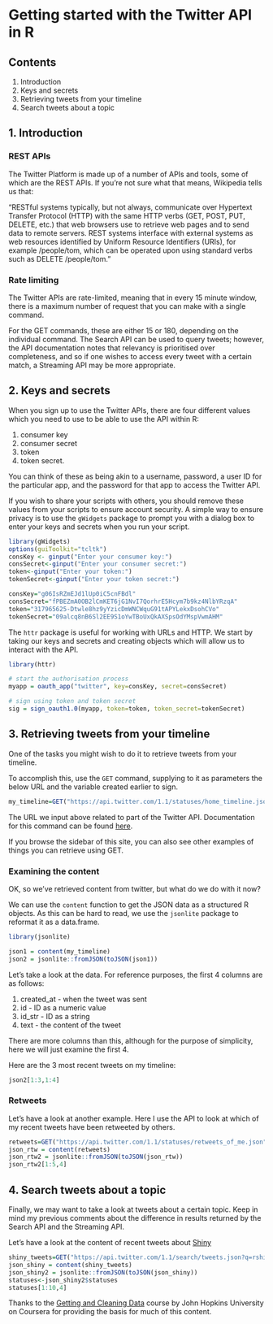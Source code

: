 # Getting started with the Twitter API in R

## Contents

1. Introduction
2. Keys and secrets
3. Retrieving tweets from your timeline
4. Search tweets about a topic


## 1. Introduction

### REST APIs 

The Twitter Platform is made up of a number of APIs and tools, some of which are the REST APIs.  If you're not sure what that means, Wikipedia tells us that:

“RESTful systems typically, but not always, communicate over Hypertext Transfer Protocol (HTTP) with the same HTTP verbs (GET, POST, PUT, DELETE, etc.) that web browsers use to retrieve web pages and to send data to remote servers.  REST systems interface with external systems as web resources identified by Uniform Resource Identifiers (URIs), for example /people/tom, which can be operated upon using standard verbs such as DELETE /people/tom.”

### Rate limiting

The Twitter APIs are rate-limited, meaning that in every 15 minute window, there is a maximum number of request that you can make with a single command.

For the GET commands, these are either 15 or 180, depending on the individual command.
The Search API can be used to query tweets; however, the API documentation notes that relevancy is prioritised over completeness, and so if one wishes to access every tweet with a certain match, a Streaming API may be more appropriate.

## 2. Keys and secrets

When you sign up to use the Twitter APIs, there are four different values which you need to use to be able to use the API within R: 

1. consumer key
2. consumer secret
3. token
4. token secret.

You can think of these as being akin to a username, password, a user ID for the particular app, and the password for that app to access the Twitter API.

If you wish to share your scripts with others, you should remove these values from your scripts to ensure account security.  A simple way to ensure privacy is to use the `gWidgets` package to prompt you with a dialog box to enter your keys and secrets when you run your script.

```r
library(gWidgets)
options(guiToolkit="tcltk") 
consKey <- ginput("Enter your consumer key:")
consSecret<-ginput("Enter your consumer secret:")
token<-ginput("Enter your token:")
tokenSecret<-ginput("Enter your token secret:")
```

```r
consKey="g06IsRZmEJd1lUp0iC5cnFBdl"
consSecret="fPBEZmA0OB2lCmKET6jG1NvI7QorhrE5Hcym7b9kz4NlbYRzqA"
token="317965625-Dtwle8hz9yYzicDmWNCWquG91tAPYLekxDsohCVo"
tokenSecret="09alcq8nB6Sl2EE9S1oYwTBoUxQkAXSpsOdYMspVwmAHM"

```

The `httr` package is useful for working with URLs and HTTP.  We start by taking our keys and secrets and creating objects which will allow us to interact with the API.

```r
library(httr)

# start the authorisation process
myapp = oauth_app("twitter", key=consKey, secret=consSecret)

# sign using token and token secret
sig = sign_oauth1.0(myapp, token=token, token_secret=tokenSecret)

```

## 3. Retrieving tweets from your timeline

One of the tasks you might wish to do it to retrieve tweets from your timeline.  

To accomplish this, use the `GET` command, supplying to it as parameters the below URL and the variable created earlier to sign.

```r
my_timeline=GET("https://api.twitter.com/1.1/statuses/home_timeline.json", sig)
```

The URL we input above related to part of the Twitter API.  Documentation for this command can be found [here](https://dev.twitter.com/rest/reference/get/statuses/home_timeline).

If you browse the sidebar of this site, you can also see other examples of things you can retrieve using GET.

### Examining the content

OK, so we've retrieved content from twitter, but what do we do with it now?

We can use the `content` function to get the JSON data as a structured R objects.  As this can be hard to read, we use the `jsonlite` package to reformat it as a data.frame.

```r
library(jsonlite)

json1 = content(my_timeline)
json2 = jsonlite::fromJSON(toJSON(json1))
```

Let's take a look at the data.  For reference purposes, the first 4 columns are as follows:

1. created_at - when the tweet was sent
2. id - ID as a numeric value
3. id_str - ID as a string
4. text - the content of the tweet

There are more columns than this, although for the purpose of simplicity, here we will just examine the first 4.

Here are the 3 most recent tweets on my timeline:

```r
json2[1:3,1:4]
```

### Retweets

Let's have a look at another example.  Here I use the API to look at which of my recent tweets have been retweeted by others.
```r
retweets=GET("https://api.twitter.com/1.1/statuses/retweets_of_me.json", sig)
json_rtw = content(retweets)
json_rtw2 = jsonlite::fromJSON(toJSON(json_rtw))
json_rtw2[1:5,4]
```

## 4. Search tweets about a topic

Finally, we may want to take a look at tweets about a certain topic.  Keep in mind my previous comments about the difference in results returned by the Search API and the Streaming API.

Let's have a look at the content of recent tweets about [Shiny](http://shiny.rstudio.com/)

```r
shiny_tweets=GET("https://api.twitter.com/1.1/search/tweets.json?q=rshiny", sig)
json_shiny = content(shiny_tweets)
json_shiny2 = jsonlite::fromJSON(toJSON(json_shiny))
statuses<-json_shiny2$statuses
statuses[1:10,4]
```
Thanks to the [Getting and Cleaning Data](https://www.coursera.org/learn/data-cleaning/home/welcome) course by John Hopkins University on Coursera for providing the basis for much of this content.

